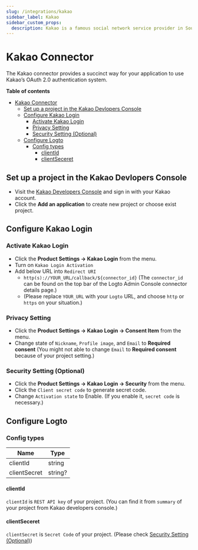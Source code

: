 ```yaml
---
slug: /integrations/kakao
sidebar_label: Kakao
sidebar_custom_props:
  description: Kakao is a famous social network service provider in South Korea.
---
```



<GuideTip />

# Kakao Connector

The Kakao connector provides a succinct way for your application to use Kakao’s OAuth 2.0 authentication system.

**Table of contents**

- [Kakao Connector](#kakao-connector)
  - [Set up a project in the Kakao Devlopers Console](#set-up-a-project-in-the-kakao-devlopers-console)
  - [Configure Kakao Login](#configure-kakao-login)
    - [Activate Kakao Login](#activate-kakao-login)
    - [Privacy Setting](#privacy-setting)
    - [Security Setting (Optional)](#security-setting-optional)
  - [Configure Logto](#configure-logto)
    - [Config types](#config-types)
      - [clientId](#clientid)
      - [clientSeceret](#clientseceret)

## Set up a project in the Kakao Devlopers Console

- Visit the [Kakao Developers Console](https://developers.kakao.com/console/app) and sign in with your Kakao account.
- Click the **Add an application** to create new project or choose exist project.

## Configure Kakao Login

### Activate Kakao Login

- Click the **Product Settings -> Kakao Login** from the menu.
- Turn on `Kakao Login Activation`
- Add below URL into `Redirect URI`
  - `http(s)://YOUR_URL/callback/${connector_id}` (The `connector_id` can be found on the top bar of the Logto Admin Console connector details page.)
  - (Please replace `YOUR_URL` with your `Logto` URL, and choose `http` or `https` on your situation.)

### Privacy Setting

- Click the **Product Settings -> Kakao Login -> Consent Item** from the menu.
- Change state of `Nickname`, `Profile image`, and `Email` to **Required consent** (You might not able to change `Email` to **Required consent** because of your project setting.)

### Security Setting (Optional)

- Click the **Product Settings -> Kakao Login -> Security** from the menu.
- Click the `Client secret code` to generate secret code.
- Change `Activation state` to Enable. (If you enable it, `secret code` is necessary.)

## Configure Logto

### Config types

| Name         | Type    |
| ------------ | ------- |
| clientId     | string  |
| clientSecret | string? |

#### clientId

`clientId` is `REST API key` of your project.
(You can find it from `summary` of your project from Kakao developers console.)

#### clientSeceret

`clientSecret` is `Secret Code` of your project.
(Please check [Security Setting (Optional)](#security-setting-optional))
